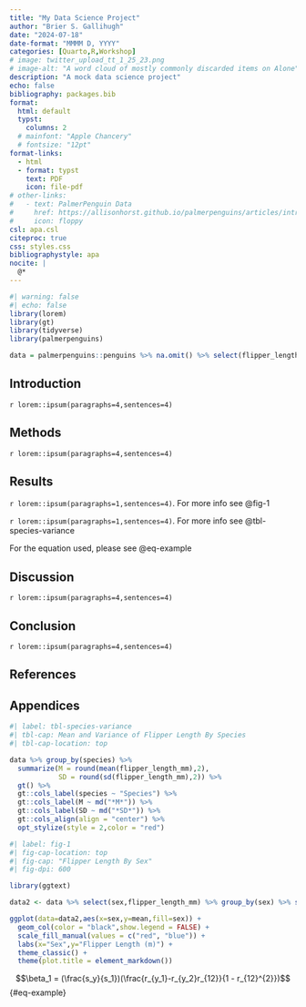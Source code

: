 ```yaml
---
title: "My Data Science Project"
author: "Brier S. Gallihugh"
date: "2024-07-18"
date-format: "MMMM D, YYYY"
categories: [Quarto,R,Workshop]
# image: twitter_upload_tt_1_25_23.png
# image-alt: "A word cloud of mostly commonly discarded items on Alone"
description: "A mock data science project"
echo: false
bibliography: packages.bib
format: 
  html: default
  typst:
    columns: 2
  # mainfont: "Apple Chancery"
  # fontsize: "12pt"
format-links:
  - html
  - format: typst
    text: PDF
    icon: file-pdf
# other-links:
#   - text: PalmerPenguin Data
#     href: https://allisonhorst.github.io/palmerpenguins/articles/intro.html
#     icon: floppy
csl: apa.csl
citeproc: true
css: styles.css
bibliographystyle: apa
nocite: |
  @*
---
```


```r
#| warning: false
#| echo: false
library(lorem)
library(gt)
library(tidyverse)
library(palmerpenguins)

data = palmerpenguins::penguins %>% na.omit() %>% select(flipper_length_mm,bill_length_mm,sex,species)
```

## Introduction

`r lorem::ipsum(paragraphs=4,sentences=4)`

## Methods

`r lorem::ipsum(paragraphs=4,sentences=4)`

## Results

`r lorem::ipsum(paragraphs=1,sentences=4)`. For more info see @fig-1


`r lorem::ipsum(paragraphs=1,sentences=4)`. For more info see @tbl-species-variance

For the equation used, please see @eq-example


## Discussion

`r lorem::ipsum(paragraphs=4,sentences=4)`

## Conclusion

`r lorem::ipsum(paragraphs=4,sentences=4)`

::: {#refs}

## References

:::

## Appendices

```r
#| label: tbl-species-variance
#| tbl-cap: Mean and Variance of Flipper Length By Species
#| tbl-cap-location: top

data %>% group_by(species) %>% 
  summarize(M = round(mean(flipper_length_mm),2),
            SD = round(sd(flipper_length_mm),2)) %>% 
  gt() %>% 
  gt::cols_label(species ~ "Species") %>% 
  gt::cols_label(M ~ md("*M*")) %>% 
  gt::cols_label(SD ~ md("*SD*")) %>% 
  gt::cols_align(align = "center") %>% 
  opt_stylize(style = 2,color = "red")
```

```r
#| label: fig-1
#| fig-cap-location: top
#| fig-cap: "Flipper Length By Sex"
#| fig-dpi: 600

library(ggtext)

data2 <- data %>% select(sex,flipper_length_mm) %>% group_by(sex) %>% summarize(mean = mean(flipper_length_mm,na.rm = TRUE))

ggplot(data=data2,aes(x=sex,y=mean,fill=sex)) + 
  geom_col(color = "black",show.legend = FALSE) +
  scale_fill_manual(values = c("red", "blue")) + 
  labs(x="Sex",y="Flipper Length (m)") +
  theme_classic() + 
  theme(plot.title = element_markdown())
```

$$\beta_1 = (\frac{s_y}{s_1})(\frac{r_{y_1}-r_{y_2}r_{12}}{1 - r_{12}^{2}})$$ {#eq-example}